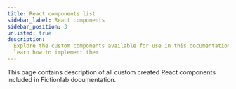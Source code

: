 ```yaml
---
title: React components list
sidebar_label: React components
sidebar_position: 3
unlisted: true
description:
  Explore the custom components available for use in this documentation and
  learn how to implement them.
---
```



This page contains description of all custom created React components included
in Fictionlab documentation.

<ImageZoomDef />

<ThemedImageZoomDef />

<LinkButtonDef />

<FlexTableDef />

<FusionEmbedDef />
